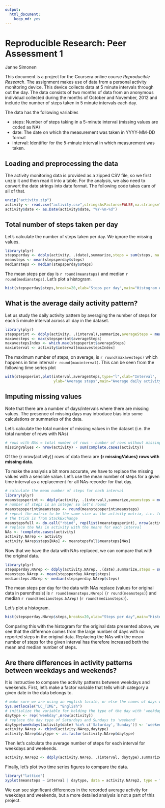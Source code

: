 ```yaml
---
output:
  html_document:
    keep_md: yes
---
```

# Reproducible Research: Peer Assessment 1
Janne Simonen  

This document is a project for the Coursera online course *Reproducible Research*.
The assignment makes use of data from a personal activity monitoring device. 
This device collects data at 5 minute intervals through out the day. The data 
consists of two months of data from an anonymous individual collected during the 
months of October and November, 2012 and include the number of steps taken in 
5 minute intervals each day.

The data has the following variables  

- steps: Number of steps taking in a 5-minute interval (missing values are coded as NA)  
- date: The date on which the measurement was taken in YYYY-MM-DD format  
- interval: Identifier for the 5-minute interval in which measurement was taken.  

## Loading and preprocessing the data

The activity monitoring data is provided as a zipped CSV file, so we first unzip
it and then read it into a table. For the analysis, we also need to convert the date 
strings into date format. The following code takes care of all of that.

```r
unzip("activity.zip")
activity <- read.csv("activity.csv",stringsAsFactors=FALSE,na.strings="NA")
activity$date <- as.Date(activity$date, "%Y-%m-%d")
```

## Total number of steps taken per day

Let's calculate the number of steps taken per day. We ignore the missing values.

```r
library(plyr) 
stepsperday <- ddply(activity, .(date),summarize,steps = sum(steps, na.rm=TRUE))
meansteps <- mean(stepsperday$steps)
mediansteps <- median(stepsperday$steps)
```

The mean steps per day is `r round(meansteps)` and median `r round(mediansteps)`. 
Let's plot a histogram.

```r
hist(stepsperday$steps,breaks=20,xlab="Steps per day",main="Histogram of steps per day")
```

## What is the average daily activity pattern?

Let us study the daily activity pattern by averaging the number of steps for each 5 minute interval
across all day in the dataset.

```r
library(plyr) 
stepsperint <- ddply(activity, .(interval),summarize,averageSteps = mean(steps, na.rm=TRUE))
maxavesteps <- max(stepsperint$averageSteps)
maxavestepsIndex <- which.max(stepsperint$averageSteps)
maxinterval <- activity$interval[maxavestepsIndex]
```

The maximum number of steps, on average, is `r round(maxavesteps)` 
which happens in time interval `r round(maxinterval)`. This can be seen from the following
time series plot

```r
with(stepsperint,plot(interval,averageSteps,type="l",xlab="Interval",
                      ylab="Average steps",main="Average daily activity"))
```


## Imputing missing values

Note that there are a number of days/intervals where there are missing values. The presence of missing days may introduce bias into some calculations or summaries of the data.  

Let's calculate the total number of missing values in the dataset (i.e. the total number of rows with NAs)

```r
# rows with NAs = total number of rows - number of rows without missing data
missingValues <- nrow(activity) - sum(complete.cases(activity))
```

Of the {r nrow(activity)} rows of data thera are **{r missingValues} rows with missing data**.  

To make the analysis a bit more accurate, we have to replace the missing values with a sensible value.
Let's use the mean number of steps for a given time interval as a replacement for all NAs recorder for that day.

```r
# calculate the mean number of steps for each interval
library(plyr) 
meanstepsperint <- ddply(activity, .(interval),summarize,meansteps = mean(steps, na.rm=TRUE))
# number of steps is an integer so let's round
meanstepsperint$meansteps <- round(meanstepsperint$meansteps)
# repeat the matrix to be the same size as the activity matrix, i.e. for all days
# the trick is from StackExchange
meanstepsfull <- do.call("rbind", rep(list(meanstepsperint), nrow(activity)/nrow(meanstepsperint)))
# replace the NAs in activity with the means for each interval
NAs <- !complete.cases(activity)
activity.NArep <- activity
activity.NArep$steps[NAs] <- meanstepsfull$meansteps[NAs]
```

Now that we have the data with NAs replaced, we can compare that with the original data.

```r
library(plyr) 
stepsperday.NArep <- ddply(activity.NArep, .(date),summarize,steps = sum(steps, na.rm=TRUE))
meansteps.NArep <- mean(stepsperday.NArep$steps)
mediansteps.NArep <- median(stepsperday.NArep$steps)
```

The mean steps per day for the data with NAs replace (values for original data in parenthesis) is 
`r round(meansteps.NArep)` (`r round(meansteps)`) and median 
`r round(mediansteps.NArep)` (`r round(mediansteps)`).  

Let's plot a histogram.

```r
hist(stepsperday.NArep$steps,breaks=20,xlab="Steps per day",main="Histogram of steps per day, NAs replaced")
```

Comparing this with the histogram for the original data presented above, we see that the difference comes from the large number of days with no reported steps in the original data. Replacing the NAs with the mean number of steps for the given interval has therefore increased both the mean and median number of steps.

## Are there differences in activity patterns between weekdays and weekends?

It is instructive to compare the activity patterns between weekdays and weekends. First, let's 
make a factor variable that tells which category a given date in the data belongs to.

```r
# make sure we are using an english locale, or else the names of days will be different
Sys.setlocale("LC_TIME", "English")
# initialize the variable for holding the type of the day with 'weekday'
daytype <- rep('weekday',nrow(activity))
# replace the day type of Saturdays and Sundays to 'weekend' 
daytype[weekdays(activity$date) %in% c('Saturday','Sunday')] <- 'weekend'
activity.NArep <- cbind(activity.NArep,daytype)
activity.NArep$daytype <- as.factor(activity.NArep$daytype)
```

Then let's calculate the average number of steps for each interval for weekdays and weekends.

```r
activity.NArep2 <- ddply(activity.NArep, .(interval, daytype),summarize,meansteps = mean(steps))
```

Finally, let's plot two time series figures to compare the data.

```r
library("lattice")
xyplot(meansteps ~ interval | daytype, data = activity.NArep2, type = "l")
```

We can see significant differences in the recorded average activity for weekdays and weekends, but a more
detailed analysis is not a part of this project.


